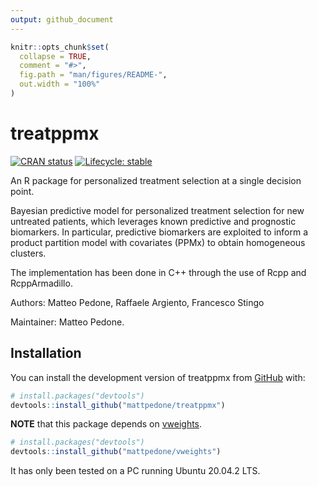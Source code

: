 ```yaml
---
output: github_document
---
```


<!-- README.md is generated from README.Rmd. Please edit that file -->

```r
knitr::opts_chunk$set(
  collapse = TRUE,
  comment = "#>",
  fig.path = "man/figures/README-",
  out.width = "100%"
)
```

# treatppmx

<!-- badges: start -->
[![CRAN status](https://www.r-pkg.org/badges/version/treatppmx)](https://CRAN.R-project.org/package=treatppmx)
[![Lifecycle: stable](https://img.shields.io/badge/lifecycle-stable-brightgreen.svg)](https://lifecycle.r-lib.org/articles/stages.html#stable)
<!-- badges: end -->

An R package for personalized treatment selection at a single decision point.

Bayesian predictive model for personalized treatment selection for new
untreated patients, which leverages known predictive and prognostic biomarkers.
In particular, predictive biomarkers are exploited to inform a product partition model with covariates (PPMx) to obtain homogeneous clusters.

The implementation has been done in C++ through the use of Rcpp and RcppArmadillo.

Authors: Matteo Pedone, Raffaele Argiento, Francesco Stingo

Maintainer: Matteo Pedone.

## Installation

You can install the development version of treatppmx from [GitHub](https://github.com/) with:

``` r
# install.packages("devtools")
devtools::install_github("mattpedone/treatppmx")
```

**NOTE** that this package depends on [vweights](https://github.com/mattpedone/vweights). 
``` r
# install.packages("devtools")
devtools::install_github("mattpedone/vweights")
```

It has only been tested on a PC running Ubuntu 20.04.2 LTS.
